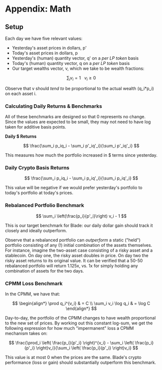 # Appendix: Math

## Setup

Each day we have five relevant values:

* Yesterday's asset prices in dollars, p'
* Today's asset prices in dollars, p
* Yesterday's (human) quantity vector, q' on a _per LP token_ basis
* Today's (human) quantity vector, q on a _per LP token_ basis
* Our target wealths vector, v, which we take to be wealth fractions:

$$
\sum_i v_i = 1 \ \ \ v_i \geq 0
$$

Observe that v should _tend to_ be proportional to the actual wealth (q\_i\*p\_i) on each asset i.

### Calculating Daily Returns & Benchmarks

All of these benchmarks are designed so that 0 represents no change. Since the values are expected to be small, they may not need to have log taken for additive basis points.

**Daily $ Returns**

$$
\frac{\sum_i p_iq_i - \sum_i p'_iq'_i}{\sum_i p'_iq'_i}
$$

This measures how much the portfolio increased in $ terms since yesterday.

### Daily Crypto Basis Returns

$$
\frac{\sum_i p_iq_i - \sum_i p_iq'_i}{\sum_i p_iq'_i}
$$

This value will be negative if we would prefer yesterday's portfolio to today's portfolio at today's prices.

### Rebalanced Portfolio Benchmark

$$
\sum_i \left(\frac{p_i}{p'_i}\right) v_i - 1
$$

This is our target benchmark for Blade: our daily dollar gain should track it closely and ideally outperform.

Observe that a rebalanced portfolio can _outperform_ a static ("held") portfolio consisting of any (!) initial combination of the assets themselves. For instance, imagine the two-asset case consisting of a risky asset and a stablecoin. On day one, the risky asset doubles in price. On day two the risky asset returns to its original value. It can be verified that a 50-50 rebalanced portfolio will return 1.125x, vs. 1x for simply holding any combination of assets for the two days.

### CPMM Loss Benchmark

In the CPMM, we have that:

$$
\begin{align*} 
\prod q_i^{v_i} & = C \\
\sum_i v_i \log q_i & = \log C
\end{align*}
$$

Day-to-day, the portfolio of the CPMM changes to have wealth proportional to the new set of prices. By working out this constant log-sum, we get the following expression for how much "impermanent" loss a CPMM mechanism takes on:

$$
\frac{\prod_i \left( \frac{p_i}{p'_i} \right)^{v_i} - \sum_i \left( \frac{p_i}{p'_i} \right)v_i}{\sum_i \left( \frac{p_i}{p'_i} \right)v_i}
$$

This value is at most 0 when the prices are the same. Blade's crypto performance (loss or gain) should substantially outperform this benchmark.